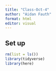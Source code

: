 ```yaml
---
title: "Class-Oct-4"
author: "Aidan Fauth"
format: html
editor: visual
---
```


## Set up
```r
rm(list = ls())
library(tidyverse)
library(here)
```




